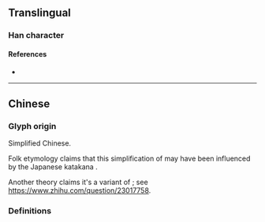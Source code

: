 {{also|衛|衞|𠀄|ヱ|고}}
{{character info/new}}
==Translingual==

===Han character===
{{Han char|rn=26|rad=卩|as=01|sn=3|four=|canj=SLM|ids=⿻𠃌丄}}

====References====
* {{Han ref|kx=0076.141|hdz=10050.040|uh=536B|ud=21355}}

----

==Chinese==

===Glyph origin===
Simplified Chinese.

Folk etymology claims that this simplification of {{l|zh|衛|tr=wèi}} may have been influenced by the Japanese katakana {{ja-r|ヱ}}.

Another theory claims it's a variant of {{zh-l|𫝀}}; see https://www.zhihu.com/question/23017758.

===Definitions===
{{zh-see|衛}}
